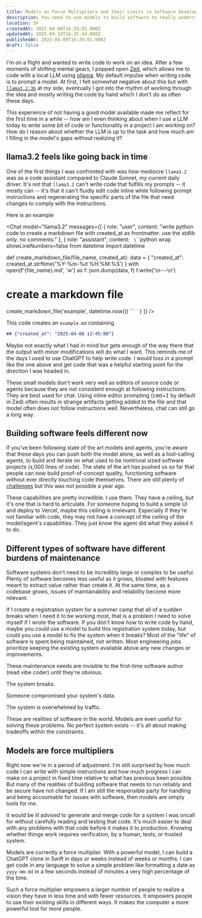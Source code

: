```yaml
---
title: Models as Force Multipliers and their Limits in Software Development
description: You need to use models to build software to really understand their limits
location: SF
createdAt: 2025-04-08T16:29:01.000Z
updatedAt: 2025-04-19T16:35:44.000Z
publishedAt: 2025-04-08T16:29:01.000Z
draft: false
---
```



I'm on a flight and wanted to write code to work on an idea.
After a few moments of shifting mental gears, I popped open [Zed](https://zed.dev/), which allows me to code with a local LLM using [ollama](https://ollama.com/).
My default impulse when writing code is to prompt a model.
At first, I felt somewhat negative about this but with [`llama3.2:3b`](https://ollama.com/library/llama3.2:3b) at my side, eventually I got into the rhythm of working through the idea and mostly writing the code by hand which I don't do as often these days.

This experience of not having a good model available made me reflect for the first time in a while -- how am I even thinking about when I use a LLM today to write some bit of code or functionality in a project I am working on?
How do I reason about whether the LLM is up to the task and how much am I filling in the model's gaps without realizing it?

## llama3.2 feels like going back in time

One of the first things I was confronted with was how mediocre `llama3.2` was as a code assistant compared to Claude Sonnet, my current daily driver.
It's not that `llama3.2` can't write code that fulfills my prompts -- it mostly can -- it's that it can't fluidly edit code inline while following prompt instructions and regenerating the specific parts of the file that need changes to comply with the instructions.

Here is an example

<Chat
  model="llama3.2"
  messages={[
    {
      role: "user",
      content: "write python code to create a markdown file with created_at as frontmatter. use the stdlib only. no comments."
    },
    {
        role: "assistant",
        content: `
\`\`\`python wrap showLineNumbers=false
from datetime import datetime

def create_markdown_file(file_name, created_at):
data = {
"created_at": created_at.strftime('%Y-%m-%d %H:%M:%S')
}
with open(f'{file_name}.md', 'w') as f:
json.dump(data, f)
f.write('\\n---\\n')

# create a markdown file

create_markdown_file('example', datetime.now())
\`\`\`
`
}
]}
/>

This code creates an `example.md` containing

```md
## {"created_at": "2025-04-08 12:45:00"}
```

Maybe not exactly what I had in mind but gets enough of the way there that the output with minor modifications will do what I want.
This reminds me of the days I used to use ChatGPT to help write code.
I would toss in a prompt like the one above and get code that was a helpful starting point for the direction I was headed in.

These small models don't work very well as editors of source code or agents because they are not consistent enough at following instructions.
They are best used for chat.
Using inline editor prompting (<kbd>cmd</kbd>+<kbd>I</kbd> by default in Zed) often results in strange artifacts getting added to the file and that model often does not follow instructions well.
Nevertheless, chat can still go a long way.

## Building software feels different now

If you've been following state of the art models and agents, you're aware that these days you can push both the model alone, as well as a tool-calling agents, to build and iterate on what used to be nontrivial sized software projects (x,000 lines of code).
The state of the art has pushed us so far that people can now build proof-of-concept quality, functioning software without ever directly touching code themselves.
There are still plenty of [challenges](https://www.danielcorin.com/posts/2025/vibe-coding/) but this was not possible a year ago.

These capabilities are pretty incredible.
I use them.
They have a ceiling, but it's one that is hard to articulate.
For someone hoping to build a simple UI and deploy to Vercel, maybe this ceiling is irrelevant.
Especially if they're not familiar with code, they may not have a concept of the ceiling of the model/agent's capabilities.
They just know the agent did what they asked it to do.

## Different types of software have different burdens of maintenance

Software systems don't need to be incredibly large or complex to be useful.
Plenty of software becomes less useful as it grows, bloated with features meant to extract value rather than create it.
At the same time, as a codebase grows, issues of maintainability and reliability become more relevant.

If I create a registration system for a summer camp that all of a sudden breaks when I need it to be working most, that is a problem I need to solve myself if I wrote the software.
If you don't know how to write code by hand, maybe you could use a model to build this registration system today, but could you use a model to fix the system when it breaks?
Most of the "life" of software is spent being maintained, not written.
Most engineering jobs prioritize keeping the existing system available above any new changes or improvements.

These maintenance needs are invisible to the first-time software author (read vibe coder) until they're obvious.

The system breaks.

Someone compromised your system's data.

The system is overwhelmed by traffic.

These are realities of software in the world.
Models are even useful for solving these problems.
No perfect system exists -- it's all about making tradeoffs within the constraints.

## Models are force multipliers

Right now we're in a period of adjustment.
I'm still surprised by how much code I can write with simple instructions and how much progress I can make on a project in fixed time relative to what has previous been possible.
But many of the realities of building software that needs to run reliably and be secure have not changed.
If I am still the responsible party for handling and being accountable for issues with software, then models are simply tools for me.

It would be ill advised to generate and merge code for a system I was oncall for without carefully reading and testing that code.
It's much easier to deal with any problems with that code before it makes it to production.
Knowing whether things work requires verification, by a human, tests, or trusted system.

Models are currently a force multiplier.
With a powerful model, I can build a ChatGPT clone in Swift in days or weeks instead of weeks or months.
I can get code in any language to solve a simple problem like formatting a date as `yyyy-mm-dd` in a few seconds instead of minutes a very high percentage of the time.

Such a force multiplier empowers a larger number of people to realize a vision they have in less time and with fewer resources.
It empowers people to use their existing skills in different ways.
It makes the computer a more powerful tool for more people.
